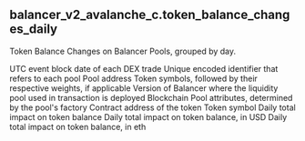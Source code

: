 ## balancer_v2_avalanche_c.token_balance_changes_daily 
Token Balance Changes on Balancer Pools, grouped by day.


<ParamField path="block_date">
UTC event block date of each DEX trade
</ParamField>
<ParamField path="pool_id">
Unique encoded identifier that refers to each pool
</ParamField>
<ParamField path="pool_address">
Pool address
</ParamField>
<ParamField path="pool_symbol">
Token symbols, followed by their respective weights, if applicable
</ParamField>
<ParamField path="version">
Version of Balancer where the liquidity pool used in transaction is deployed
</ParamField>
<ParamField path="blockchain">
Blockchain
</ParamField>
<ParamField path="pool_type">
Pool attributes, determined by the pool&#x27;s factory
</ParamField>
<ParamField path="token_address">
Contract address of the token
</ParamField>
<ParamField path="token_symbol">
Token symbol
</ParamField>
<ParamField path="daily_delta">
Daily total impact on token balance
</ParamField>
<ParamField path="daily_delta_usd">
Daily total impact on token balance, in USD
</ParamField>
<ParamField path="daily_delta_eth">
Daily total impact on token balance, in eth
</ParamField>
